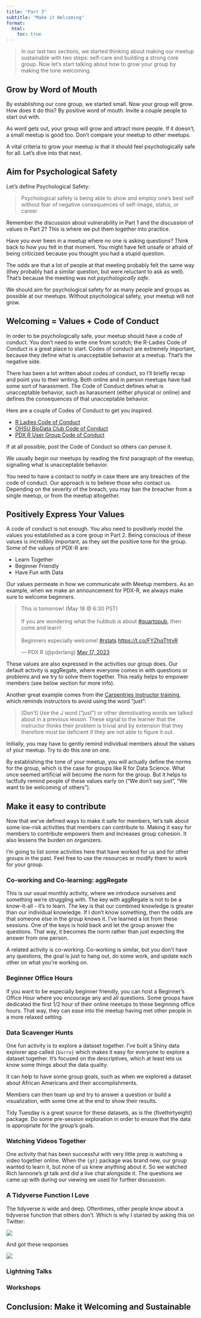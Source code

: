 ```yaml
---
title: "Part 3"
subtitle: "Make it Welcoming"
format:
  html:
    toc: true
---
```


> In our last two sections, we started thinking about making our meetup sustainable with two steps: self-care and building a strong core group. Now let's start talking about how to grow your group by making the tone welcoming.

## Grow by Word of Mouth

By establishing our core group, we started small. Now your group will grow. How does it do this? By positive word of mouth. Invite a couple people to start out with.

As word gets out, your group will grow and attract more people. If it doesn't, a small meetup is good too. Don't compare your meetup to other meetups. 

A vital criteria to grow your meetup is that it should feel psychologically safe for all. Let's dive into that next.

## Aim for Psychological Safety

Let's define Psychological Safety:

> Psychological safety is being able to show and employ one's best self without fear of negative consequences of self-image, status, or career

Remember the discussion about vulnerability in Part 1 and the discussion of values in Part 2? This is where we put them together into practice.

Have you ever been in a meetup where no one is asking questions? Think back to how you felt in that moment. You might have felt unsafe or afraid of being criticized because you thought you had a stupid question. 

The odds are that a lot of people at that meeting probably felt the same way (they probably had a similar question, but were reluctant to ask as well). That's because the meeting was not *psychologically safe*.

We should aim for psychological safety for as many people and groups as possible at our meetups. Without psychological safety, your meetup will not grow. 

## Welcoming = Values + Code of Conduct

In order to be psychologically safe, your meetup should have a code of conduct. You don't need to write one from scratch; the R-Ladies Code of Conduct is a great place to start. Codes of conduct are extremely important, because they define what is unacceptable behavior at a meetup. That's the negative side.

There has been a lot written about codes of conduct, so I'll briefly recap and point you to their writing. Both online and in person meetups have had some sort of harassment. The Code of Conduct defines what is unacceptable behavior, such as harassment (either physical or online) and defines the consequences of that unacceptable behavior. 

Here are a couple of Codes of Conduct to get you inspired. 

- [R Ladies Code of Conduct](https://rladies.org/coc/)
- [OHSU BioData Club Code of Conduct](https://biodata-club.github.io/code_of_conduct/)
- [PDX R User Group Code of Conduct](https://pdxrlang.com/code-of-conduct)

If at all possible, post the Code of Conduct so others can peruse it. 

We usually begin our meetups by reading the first paragraph of the meetup, signalling what is unacceptable behavior.

You need to have a contact to notify in case there are any breaches of the code of conduct. Our approach is to believe those who contact us. Depending on the severity of the breach, you may ban the breacher from a single meetup, or from the meetup altogether. 

## Positively Express Your Values

A code of conduct is not enough. You also need to positively model the values you established as a core group in Part 2. Being conscious of these values is incredibly important, as they set the positive tone for the group. Some of the values of PDX-R are:

- Learn Together
- Beginner Friendly
- Have Fun with Data

Our values permeate in how we communicate with Meetup members. As an example, when we make an announcement for PDX-R, we always make sure to welcome beginners. 

<blockquote class="twitter-tweet"><p lang="en" dir="ltr">This is tomorrow! (May 18 @ 6:30 PST)<br><br>If you are wondering what the hubbub is about <a href="https://twitter.com/hashtag/quartopub?src=hash&amp;ref_src=twsrc%5Etfw">#quartopub</a>, then come and learn!<br><br>Beginners especially welcome! <a href="https://twitter.com/hashtag/rstats?src=hash&amp;ref_src=twsrc%5Etfw">#rstats</a> <a href="https://t.co/FYZhqThtvR">https://t.co/FYZhqThtvR</a></p>&mdash; PDX R (@pdxrlang) <a href="https://twitter.com/pdxrlang/status/1658837395515514882?ref_src=twsrc%5Etfw">May 17, 2023</a></blockquote> <script async src="https://platform.twitter.com/widgets.js" charset="utf-8"></script>

These values are also expressed in the activities our group does. Our default activity is aggRegate, where everyone comes in with questions or problems and we try to solve them together. This really helps to empower members (see below section for more info).

Another great example comes from the [Carpentries Instructor training](https://carpentries.github.io/instructor-training/08-motivation.html#first-do-no-harm), which reminds instructors to avoid using the word "just":

> [Don't] Use the J word (“just”) or other demotivating words we talked about in a previous lesson. These signal to the learner that the instructor thinks their problem is trivial and by extension that they therefore must be deficient if they are not able to figure it out.

Initially, you may have to gently remind individual members about the values of your meetup. Try to do this one on one. 

By establishing the tone of your meetup, you will actually define the norms for the group, which is the case for groups like R for Data Science. What once seemed artificial will become the norm for the group. But it helps to tactfully remind people of these values early on ("We don't say just", "We want to be welcoming of others"). 

## Make it easy to contribute

Now that we've defined ways to make it safe for members, let's talk about some low-risk activities that members can contribute to. Making it easy for members to contribute empowers them and increases group cohesion. It also lessens the burden on organizers.

I'm going to list some activities here that have worked for us and for other groups in the past. Feel free to use the resources or modify them to work for your group.

### Co-working and Co-learning: aggRegate

This is our usual monthly activity, where we introduce ourselves and something we're struggling with. The key with aggRegate is not to be a know-it-all - it's to learn. The key is that our combined knowledge is greater than our individual knowledge. If I don't know something, then the odds are that someone else in the group knows it. I've learned a lot from these sessions. One of the keys is hold back and let the group answer the questions. That way, it becomes the norm rather than just expecting the answer from one person. 

A related activity is co-working. Co-working is similar, but you don't have any questions, the goal is just to hang out, do some work, and update each other on what you're working on. 

### Beginner Office Hours

If you want to be especially beginner friendly, you can host a Beginner's Office Hour where you encourage any and all questions. Some groups have dedicated the first 1/2 hour of their online meetups to these beginning office hours. That way, they can ease into the meetup having met other people in a more relaxed setting.

### Data Scavenger Hunts

One fun activity is to explore a dataset together. I've built a Shiny data explorer app called `{burro}` which makes it easy for everyone to explore a dataset together. It's focused on the descriptives, which at least lets us know some things about the data quality.

It can help to have some group goals, such as when we explored a dataset about African Americans and their accomplishments.

Members can then team up and try to answer a question or build a visualization, with some time at the end to show their results. 

Tidy Tuesday is a great source for these datasets, as is the {fivethirtyeight} package. Do some pre-session exploration in order to ensure that the data is appropriate for the group's goals.

### Watching Videos Together

One activity that has been successful with very little prep is watching a video together online. When the `{gt}` package was brand new, our group wanted to learn it, but none of us knew anything about it. So we watched Rich Iannone's gt talk and did a live chat alongside it. The questions we came up with during our viewing we used for further discussion. 

### A Tidyverse Function I Love

The tidyverse is wide and deep. Oftentimes, other people know about a tidyverse function that others don't. Which is why I started by asking this on Twitter:

![](tidyverse.png)

And got these responses

![](tidyverse.gif)

### Lightning Talks



### Workshops


## Conclusion: Make it Welcoming and Sustainable


